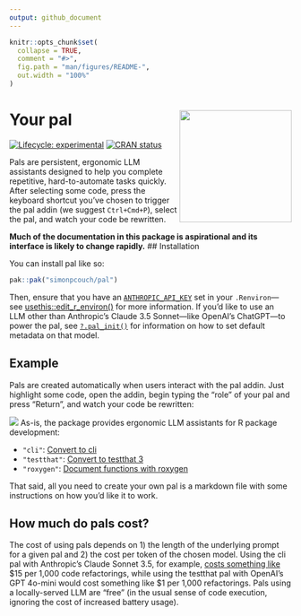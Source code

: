 ```yaml
---
output: github_document
---
```


<!-- README.md is generated from README.Rmd. Please edit that file -->

```r
knitr::opts_chunk$set(
  collapse = TRUE,
  comment = "#>",
  fig.path = "man/figures/README-",
  out.width = "100%"
)
```

# Your pal <img src="man/figures/logo.png" align="right" height="200" alt="" />

<!-- badges: start -->
[![Lifecycle: experimental](https://img.shields.io/badge/lifecycle-experimental-orange.svg)](https://lifecycle.r-lib.org/articles/stages.html#experimental)
[![CRAN status](https://www.r-pkg.org/badges/version/pal)](https://CRAN.R-project.org/package=pal)
<!-- badges: end -->

Pals are persistent, ergonomic LLM assistants designed to help you complete repetitive, hard-to-automate tasks quickly. After selecting some code, press the keyboard shortcut you've chosen to trigger the pal addin (we suggest `Ctrl+Cmd+P`), select the pal, and watch your code be rewritten.

**Much of the documentation in this package is aspirational and its interface is likely to change rapidly.**
## Installation

You can install pal like so:

``` r
pak::pak("simonpcouch/pal")
```

Then, ensure that you have an [`ANTHROPIC_API_KEY`](https://console.anthropic.com/) set in your `.Renviron`---see [usethis::edit_r_environ()](https://usethis.r-lib.org/reference/edit.html) for more information. If you'd like to use an LLM other than Anthropic's Claude 3.5 Sonnet—like OpenAI's ChatGPT—to power the pal, see [`?.pal_init()`](https://simonpcouch.github.io/pal/reference/pal.html) for information on how to set default metadata on that model. 

<!-- TODO: link to getting started instead of `.?pal_init()` -->

## Example

Pals are created automatically when users interact with the pal addin. Just highlight some code, open the addin, begin typing the "role" of your pal and press "Return", and watch your code be rewritten:

![](https://raw.githubusercontent.com/simonpcouch/pal/refs/heads/main/inst/figs/addin.gif)
As-is, the package provides ergonomic LLM assistants for R package development:

* `"cli"`: [Convert to cli](https://simonpcouch.github.io/pal/reference/pal_cli.html)
* `"testthat"`: [Convert to testthat 3](https://simonpcouch.github.io/pal/reference/pal_testthat.html)
* `"roxygen"`: [Document functions with roxygen](https://simonpcouch.github.io/pal/reference/pal_roxygen.html)

That said, all you need to create your own pal is a markdown file with some instructions on how you'd like it to work.

<!-- TODO: decide the directory where those files would live, implement, and document -->

## How much do pals cost?

The cost of using pals depends on 1) the length of the underlying prompt for a given pal and 2) the cost per token of the chosen model. Using the cli pal with Anthropic's Claude Sonnet 3.5, for example, [costs something like](https://simonpcouch.github.io/pal/reference/pal_cli.html#cost) \$15 per 1,000 code refactorings, while using the testthat pal with OpenAI's GPT 4o-mini would cost something like \$1 per 1,000 refactorings. Pals using a locally-served LLM are "free" (in the usual sense of code execution, ignoring the cost of increased battery usage).

